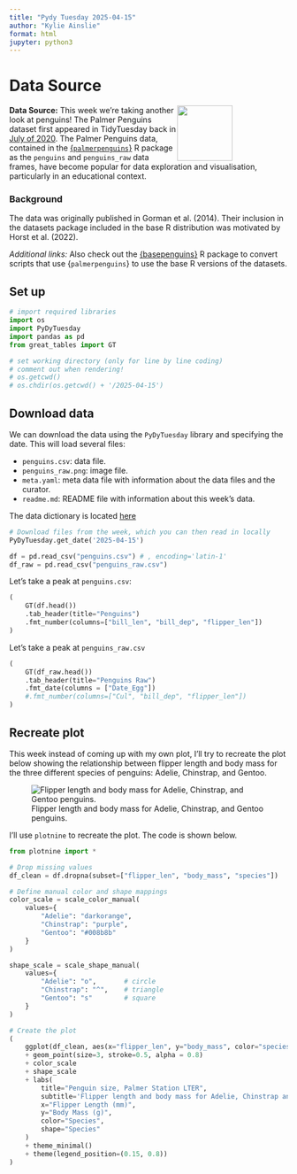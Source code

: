 ```yaml
---
title: "Pydy Tuesday 2025-04-15"
author: "Kylie Ainslie"
format: html
jupyter: python3
---
```


# Data Source
<img src="palmerpenguins.png" style="float: right; width: 100px; height: auto; margin-right: 100px;" />

**Data Source:** This week we're taking another look at penguins! 
The Palmer Penguins dataset first appeared in TidyTuesday back in [July of 2020](https://github.com/rfordatascience/tidytuesday/blob/main/data/2020/2020-07-28/readme.md). The Palmer Penguins data, contained in the [{`palmerpenguins`}](https://allisonhorst.github.io/palmerpenguins/) R package as the `penguins` and `penguins_raw` data frames, have become popular for data exploration and visualisation, particularly in an educational context.

### Background
The data was originally published in Gorman et al. (2014). Their inclusion in 
the datasets package included in the base R distribution was motivated by 
Horst et al. (2022).

*Additional links:*
Also check out the [{basepenguins}](https://ellakaye.github.io/basepenguins/) R package to convert scripts that use {`palmerpenguins`} to use the base R versions of the datasets.

## Set up
```python
# import required libraries
import os
import PyDyTuesday
import pandas as pd
from great_tables import GT

# set working directory (only for line by line coding)
# comment out when rendering!
# os.getcwd()
# os.chdir(os.getcwd() + '/2025-04-15')
```

## Download data
We can download the data using the `PyDyTuesday` library and specifying the date. This will load several files:

- `penguins.csv`: data file.
- `penguins_raw.png`: image file.
- `meta.yaml`: meta data file with information about the data files and the curator.
- `readme.md`: README file with information about this week's data.

The data dictionary is located [here](https://github.com/rfordatascience/tidytuesday/blob/main/data/2025/2025-04-15/readme.md#data-dictionary)

```python
# Download files from the week, which you can then read in locally
PyDyTuesday.get_date('2025-04-15')

df = pd.read_csv("penguins.csv") # , encoding='latin-1'
df_raw = pd.read_csv("penguins_raw.csv")
```

Let's take a peak at `penguins.csv`:
```python
(
    GT(df.head())
    .tab_header(title="Penguins")
    .fmt_number(columns=["bill_len", "bill_dep", "flipper_len"])
)
```

Let's take a peak at `penguins_raw.csv`
```python
(
    GT(df_raw.head())
    .tab_header(title="Penguins Raw")
    .fmt_date(columns = ["Date_Egg"])
    #.fmt_number(columns=["Cul", "bill_dep", "flipper_len"])
)
```

## Recreate plot
This week instead of coming up with my own plot, I'll try to recreate the plot below showing the relationship between flipper length and body mass for the three different species of penguins: Adelie, Chinstrap, and Gentoo.

![Flipper length and body mass for Adelie, Chinstrap, and Gentoo penguins.](README-mass-flipper-1.png)

I'll use `plotnine` to recreate the plot. The code is shown below.

```python
from plotnine import *

# Drop missing values
df_clean = df.dropna(subset=["flipper_len", "body_mass", "species"])

# Define manual color and shape mappings
color_scale = scale_color_manual(
    values={
        "Adelie": "darkorange",
        "Chinstrap": "purple",
        "Gentoo": "#008b8b"
    }
)

shape_scale = scale_shape_manual(
    values={
        "Adelie": "o",       # circle
        "Chinstrap": "^",    # triangle
        "Gentoo": "s"        # square
    }
)

# Create the plot
(
    ggplot(df_clean, aes(x="flipper_len", y="body_mass", color="species", shape="species"))
    + geom_point(size=3, stroke=0.5, alpha = 0.8)
    + color_scale
    + shape_scale
    + labs(
        title="Penguin size, Palmer Station LTER",
        subtitle='Flipper length and body mass for Adelie, Chinstrap and Gentoo Penguins',
        x="Flipper Length (mm)",
        y="Body Mass (g)",
        color="Species",
        shape="Species"
    )
    + theme_minimal()
    + theme(legend_position=(0.15, 0.8))
)
```
